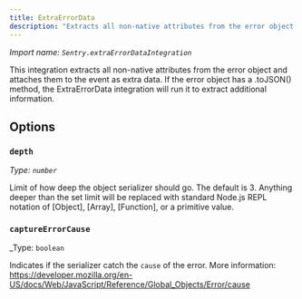 ```yaml
---
title: ExtraErrorData
description: "Extracts all non-native attributes from the error object and attaches them to the event as extra data."
---
```


_Import name: `Sentry.extraErrorDataIntegration`_

This integration extracts all non-native attributes from the error object and attaches them to the event as extra data. If the error object has a .toJSON() method, the ExtraErrorData integration will run it to extract additional information.

<PlatformContent includePath="configuration/extra-error-data" />

## Options

### `depth`

_Type: `number`_

Limit of how deep the object serializer should go. The default is 3. Anything deeper than the set limit will
be replaced with standard Node.js REPL notation of [Object], [Array], [Function], or
a primitive value.

### `captureErrorCause`

_Type: `boolean`

Indicates if the serializer catch the `cause` of the error. More information: https://developer.mozilla.org/en-US/docs/Web/JavaScript/Reference/Global_Objects/Error/cause
